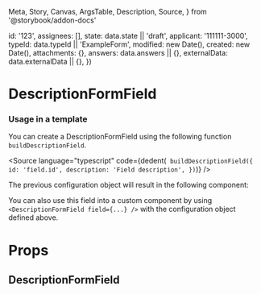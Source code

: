   Meta,
  Story,
  Canvas,
  ArgsTable,
  Description,
  Source,
} from '@storybook/addon-docs'


  id: '123',
  assignees: [],
  state: data.state || 'draft',
  applicant: '111111-3000',
  typeId: data.typeId || 'ExampleForm',
  modified: new Date(),
  created: new Date(),
  attachments: {},
  answers: data.answers || {},
  externalData: data.externalData || {},
})

<Meta
  title="Application System/DescriptionFormField"
  component={DescriptionFormField}
/>

# DescriptionFormField

### Usage in a template

You can create a DescriptionFormField using the following function `buildDescriptionField`.

<Source
  language="typescript"
  code={dedent(`
    buildDescriptionField({
      id: 'field.id',
      description: 'Field description',
    })`)}
/>

The previous configuration object will result in the following component:

<Canvas>
  <Story name="Default">
    <DescriptionFormField
      application={createMockApplication()}
      field={{
        id: 'field.id',
        description: 'Field description',
      }}
    />
  </Story>
</Canvas>

You can also use this field into a custom component by using `<DescriptionFormField field={...} />` with the configuration object defined above.

# Props

## DescriptionFormField

<ArgsTable of={DescriptionFormField} />
